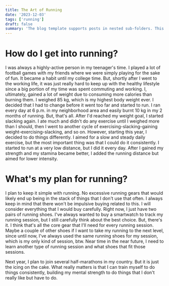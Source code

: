 ```yaml
---
title: The Art of Running
date: '2023-12-03'
tags: ['running']
draft: false
summary: 'The blog template supports posts in nested sub-folders. This can be used to group posts of similar content e.g. a multi-part course. This post is itself an example of a nested route!'
---
```


# How do I get into running?

I was always a highly-active person in my teenager's time. I played a lot of football games with my friends where we were simply playing for the sake of fun. It became a habit until my college time. But, shortly after I went to the working life, it was just really hard to keep up with the healthy lifestyle since a big portion of my time was spent commuting and working. I, ultimately, gained a lot of weight due to consuming more calories than burning them. I weighed 85 kg, which is my highest body weight ever. I decided that I had to change before it went too far and started to run. I ran every day at 6 p.m. in my neighborhood area and easily burnt 10 kg in my 2 months of running. But, that's all. After I'd reached my weight goal, I started slacking again. I ate much and didn't do any exercise until I weighed more than I should, then I went to another cycle of exercising-slacking-gaining weight-exercising-slacking, and so on.
However, starting this year, I decided to do things differently. I aimed for a slow and steady daily exercise, but the most important thing was that I could do it consistently. I started to run at a very low distance, but I did it every day. After I gained my strength and my stamina became better, I added the running distance but aimed for lower intensity.

# What's my plan for running?

I plan to keep it simple with running. No excessive running gears that would likely end up being in the stack of things that I don't use that often. I always keep in mind that there won't be impulsive buying related to this. I will consider everything that I would buy carefully. Right now, I just have two pairs of running shoes. I've always wanted to buy a smartwatch to track my running session, but I still carefully think about the best choice. But, there's it. I think that's all the core gear that I'll need for every running session. Maybe a couple of other shoes if I want to take my running to the next level, since until now, I've always used the same running shoes for my session, which is my only kind of session, btw. Near time in the near future, I need to learn another type of running session and what shoes that fit those sessions.

Next year, I plan to join several half-marathons in my country. But it is just the icing on the cake. What really matters is that I can train myself to do things consistently, building my mental strength to do things that I don't really like but have to do.
